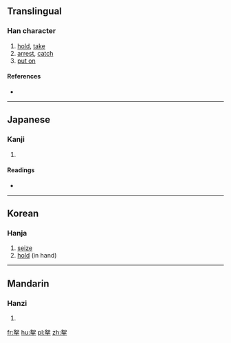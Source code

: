 ==Translingual==

===Han character===
{{Han char|rn=64|rad=手|as=06|sn=10|four=4650<sub>2</sub>|canj=女口手 (VRQ)}}

# [[hold]], [[take]]
# [[arrest]], [[catch]]
# [[put on]]

====References====
* {{Han ref|kx=0430.160|dkj=12054|dj=0780.090|hdz=31865.010|uh=6310|ud=25360|bh=D1B2|bd=53682}}

----

==Japanese==

===Kanji===
{{ja-kanji|grade=|rs=手06}}

# {{defn|lang=ja|sort=手06}}

====Readings====
* {{ja-readings|on=[[だ]] (da), [[じょ]] (jo)|kun=[[ひく]] (hiku)}}

----

==Korean==

===Hanja===
{{ko-hanja|hangeul=[[나]], [[녀]]>여|eumhun=|rv=na, nyeo>yeo|mr=na, nyŏ>yŏ|y=na, nye>ye}}

# [[seize]]
# [[hold]] (in hand)

----

==Mandarin==

===Hanzi===
{{cmn-hanzi|pin=[[rú]],[[ná]] ([[ru2]],[[na2]])|wg=ju<sup>2</sup>,na<sup>2</sup>}}

# {{defn|lang=cmn|sort=手06}}

[[fr:挐]]
[[hu:挐]]
[[pl:挐]]
[[zh:挐]]